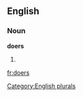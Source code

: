 
==English==

===Noun===
'''doers'''

# {{plural of|[[doer]]}}

[[Category:English plurals]]

[[fr:doers]]
